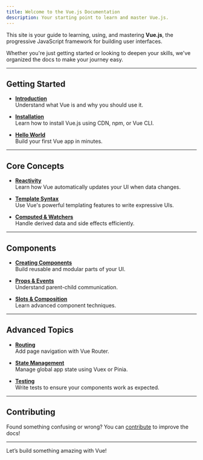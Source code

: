 ```yaml
---
title: Welcome to the Vue.js Documentation
description: Your starting point to learn and master Vue.js.
---
```



This site is your guide to learning, using, and mastering **Vue.js**, the progressive JavaScript framework for building user interfaces.

Whether you're just getting started or looking to deepen your skills, we've organized the docs to make your journey easy.

---

## Getting Started

- **[Introduction](/docs/introduction)**  
  Understand what Vue is and why you should use it.

- **[Installation](/docs/installation)**  
  Learn how to install Vue.js using CDN, npm, or Vue CLI.

- **[Hello World](/docs/hello-world)**  
  Build your first Vue app in minutes.

---

## Core Concepts

- **[Reactivity](/docs/reactivity)**  
  Learn how Vue automatically updates your UI when data changes.

- **[Template Syntax](/docs/template-syntax)**  
  Use Vue's powerful templating features to write expressive UIs.

- **[Computed & Watchers](/docs/computed-watchers)**  
  Handle derived data and side effects efficiently.

---

## Components

- **[Creating Components](/docs/components)**  
  Build reusable and modular parts of your UI.

- **[Props & Events](/docs/props-events)**  
  Understand parent-child communication.

- **[Slots & Composition](/docs/slots-composition)**  
  Learn advanced component techniques.

---

## Advanced Topics

- **[Routing](/docs/routing)**  
  Add page navigation with Vue Router.

- **[State Management](/docs/state-management)**  
  Manage global app state using Vuex or Pinia.

- **[Testing](/docs/testing)**  
  Write tests to ensure your components work as expected.

---

## Contributing

Found something confusing or wrong? You can [contribute](/docs/contributing) to improve the docs!

---

Let’s build something amazing with Vue!
